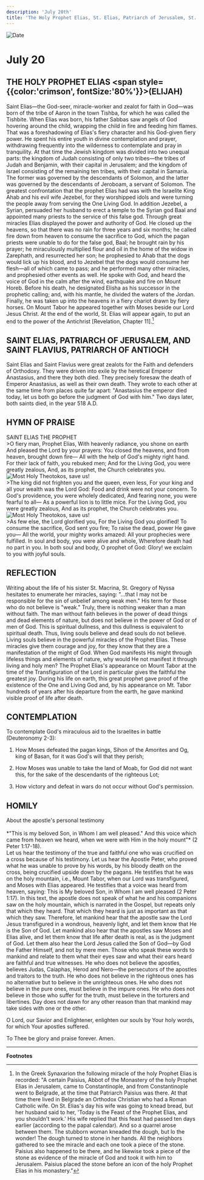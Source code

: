 ```yaml
---
description: 'July 20th'
title: 'The Holy Prophet Elias, St. Elias, Patriarch of Jerusalem, St. Flavius, Patriarch of Antioch'
---
```


<CustomPaginator />
<RunningHead />

<Image src="/title-imprint.png" height={68} width={50} alt="Date" className="title-imprint"/>

# <div id="date">July <Image className="four-dot" src="/four-dot.png" height={15} width={15} alt="" />20</div>

## THE HOLY PROPHET ELIAS <span style={{color:'crimson', fontSize:'80%'}}>(ELIJAH)</span>

Saint Elias—the God-seer, miracle-worker and zealot for faith in God—was born of the tribe of Aaron in the town Tishba, for which he was called the Tishbite. When Elias was born, his father Sabbas saw angels of God hovering around the child, wrapping the child in fire and feeding him flames. That was a foreshadowing of Elias's fiery character and his God-given fiery power. He spent his entire youth in divine contemplation and prayer, withdrawing frequently into the wilderness to contemplate and pray in tranquility. At that time the Jewish kingdom was divided into two unequal parts: the kingdom of Judah consisting of only two tribes—the tribes of Judah and Benjamin, with their capital in Jerusalem; and the kingdom of Israel consisting of the remaining ten tribes, with their capital in Samaria. The former was governed by the descendants of Solomon, and the latter was governed by the descendants of Jeroboam, a servant of Solomon. The greatest confrontation that the prophet Elias had was with the Israelite King Ahab and his evil wife Jezebel, for they worshipped idols and were turning the people away from serving the One Living God. In addition Jezebel, a Syrian, persuaded her husband to erect a temple to the Syrian god Baal and appointed many priests to the service of this false god. Through great miracles Elias displayed the power and authority of God. He closed up the heavens, so that there was no rain for three years and six months; he called fire down from heaven to consume the sacrifice to God, which the pagan priests were unable to do for the false god, Baal; he brought rain by his prayer; he miraculously multiplied flour and oil in the home of the widow in Zarephath, and resurrected her son; he prophesied to Ahab that the dogs would lick up his blood, and to Jezebel that the dogs would consume her flesh—all of which came to pass; and he performed many other miracles, and prophesied other events as well. He spoke with God, and heard the voice of God in the calm after the wind, earthquake and fire on Mount Horeb. Before his death, he designated Elisha as his successor in the prophetic calling; and, with his mantle, he divided the waters of the Jordan. Finally, he was taken up into the heavens in a fiery chariot drawn by fiery horses. On Mount Tabor he appeared together with Moses beside our Lord Jesus Christ. At the end of the world, St. Elias will appear again, to put an end to the power of the Antichrist [Revelation, Chapter 11].[^1]

## SAINT ELIAS, PATRIARCH OF JERUSALEM, AND SAINT FLAVIUS, PATRIARCH OF ANTIOCH

Saint Elias and Saint Flavius were great zealots for the Faith and defenders of Orthodoxy. They were driven into exile by the heretical Emperor Anastasius, and there they both died. They precisely foresaw the death of Emperor Anastasius, as well as their own death. They wrote to each other at the same time from places quite far apart: "Anastasius the emperor died today, let us both go before the judgment of God with him." Two days later, both saints died, in the year 518 A.D.


## HYMN OF PRAISE
<div style={{textAlign:'center', color:'crimson', fontWeight:'bold'}}>
SAINT ELIAS THE PROPHET
</div>
>O fiery man, Prophet Elias,  
With heavenly radiance, you shone on earth  
And pleased the Lord by your prayers:  
You closed the heavens, and from heaven, brought down fire—  
All with the help of God's mighty right hand.  
For their lack of faith, you rebuked men;  
And for the Living God, you were greatly zealous,  
And, as its prophet, the Church celebrates you.  
<div style={{marginLeft: '10rem', marginTop:'1rem', maxWidth: '2rem'}}><Image className="four-dot" src="/four-dot.png" height={15} width={15} alt="Most Holy Theotokos, save us!" /></div>
>The king did not frighten you and the queen, even less,  
For your king and all your wealth was the Lord God:  
Food and drink were not your concern.  
To God's providence, you were wholely dedicated,  
And fearing none, you were fearful to all—  
As a powerful lion is to little mice.  
For the Living God, you were greatly zealous,  
And as its prophet, the Church celebrates you.  
<div style={{marginLeft: '10rem', marginTop:'1rem', maxWidth: '2rem'}}><Image className="four-dot" src="/four-dot.png" height={15} width={15} alt="Most Holy Theotokos, save us!" /></div>
>As few else, the Lord glorified you,  
For the Living God you glorified!  
To consume the sacrifice, God sent you fire;  
To raise the dead, power He gave you—  
All the world, your mighty works amazed:  
All your prophecies were fulfilled.  
In soul and body, you were alive and whole,  
Wherefore death had no part in you.  
In both soul and body, O prophet of God:  
Glory! we exclaim to you with joyful souls.  


## REFLECTION

Writing about the life of his sister St. Macrina, St. Gregory of Nyssa hesitates to enumerate her miracles, saying: "...that I may not be responsible for the sin of unbelief among weak men." His term for those who do not believe is "weak." Truly, there is nothing weaker than a man without faith. The man without faith believes in the power of dead things and dead elements of nature, but does not believe in the power of God or of men of God. This is spiritual dullness, and this dullness is equivalent to spiritual death. Thus, living souls believe and dead souls do not believe. Living souls believe in the powerful miracles of the Prophet Elias. These miracles give them courage and joy, for they know that they are a manifestation of the might of God. When God manifests His might through lifeless things and elements of nature, why would He not manifest it through living and holy men? The Prophet Elias's appearance on Mount Tabor at the time of the Transfiguration of the Lord in particular gives the faithful the greatest joy. During his life on earth, this great prophet gave proof of the existence of the One and Living God and, by his appearance on Mt. Tabor hundreds of years after his departure from the earth, he gave mankind visible proof of life after death.


## CONTEMPLATION

To contemplate God's miraculous aid to the Israelites in battle (Deuteronomy 2-3):

1. How Moses defeated the pagan kings, Sihon of the Amorites and Og, king of Basan, for it was God's will that they perish;

2. How Moses was unable to take the land of Moab, for God did not want this, for the sake of the descendants of the righteous Lot;

3. How victory and defeat in wars do not occur without God's permission.


## HOMILY
<div style={{textAlign:'center', color:'crimson', fontWeight:'bold'}}>
About the apostle's personal testimony
</div>
<br />
<div style={{textAlign:'right'}}>
*"This is my beloved Son, in Whom I am well pleased." And this voice which came from heaven we heard, when we were with Him in the holy mount"* (2 Peter 1:17-18).
</div>
Let us hear the testimony of the true and faithful one who was crucified on a cross because of his testimony. Let us hear the Apostle Peter, who proved what he was unable to prove by his words, by his bloody death on the cross, being crucified upside down by the pagans. He testifies that he was on the holy mountain, i.e., Mount Tabor, when our Lord was transfigured, and Moses with Elias appeared. He testifies that a voice was heard from heaven, saying: This is My beloved Son, in Whom I am well pleased (2 Peter 1:17). In this text, the apostle does not speak of what he and his companions saw on the holy mountain, which is narrated in the Gospel, but repeats only that which they heard. That which they heard is just as important as that which they saw. Therefore, let mankind hear that the apostle saw the Lord Jesus transfigured in a wondrous, heavenly light, and let them know that He is the Son of God. Let mankind also hear that the apostles saw Moses and Elias alive, and let them know that life after death is real, as is the judgment of God. Let them also hear the Lord Jesus called the Son of God—by God the Father Himself, and not by mere men. Those who speak these words to mankind and relate to them what their eyes saw and what their ears heard are faithful and true witnesses. He who does not believe the apostles, believes Judas, Caiaphas, Herod and Nero—the persecutors of the apostles and traitors to the truth. He who does not believe in the righteous ones has no alternative but to believe in the unrighteous ones. He who does not believe in the pure ones, must believe in the impure ones. He who does not believe in those who suffer for the truth, must believe in the torturers and libertines. Day does not dawn for any other reason than that mankind may take sides with one or the other.

O Lord, our Savior and Enlightener, enlighten our souls by Your holy words, for which Your apostles suffered.

To Thee be glory and praise forever. Amen.

---
**Footnotes**

[^1]: In the Greek Synaxarion the following miracle of the holy Prophet Elias is recorded: "A certain Paisius, Abbot of the Monastery of the holy Prophet Elias in Jerusalem, came to Constantinople, and from Constantinople went to Belgrade, at the time that Patriarch Paisius was there.  At that time there lived in Belgrade an Orthodox Christian who had a Roman Catholic wife.  On St. Elias's day his wife was going to knead bread, but her husband said to her, 'Today is the Feast of the Prophet Elias, and you shouldn't work.' His wife replied that this feast had passed ten days earlier (according to the papal calendar). And so a quarrel arose between them. The stubborn woman kneaded the dough, but lo the wonder! The dough turned to stone in her hands. All the neighbors gathered to see the miracle and each one took a piece of the stone. Paisius also happened to be there, and he likewise took a piece of the stone as evidence of the miracle of God and took it with him to Jerusalem.  Paisius placed the stone before an icon of the holy Prophet Elias in his monastery."